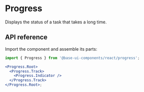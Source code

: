 # Progress

<Subtitle>Displays the status of a task that takes a long time.</Subtitle>
<Meta
  name="description"
  content="A high-quality, unstyled React progress bar component that displays the status of a task that takes a long time."
/>

<Demo path="./demos/hero" />

## API reference

Import the component and assemble its parts:

```jsx title="Anatomy"
import { Progress } from '@base-ui-components/react/progress';

<Progress.Root>
  <Progress.Track>
    <Progress.Indicator />
  </Progress.Track>
</Progress.Root>;
```

<Reference component="Progress" parts="Root, Track, Indicator" />
